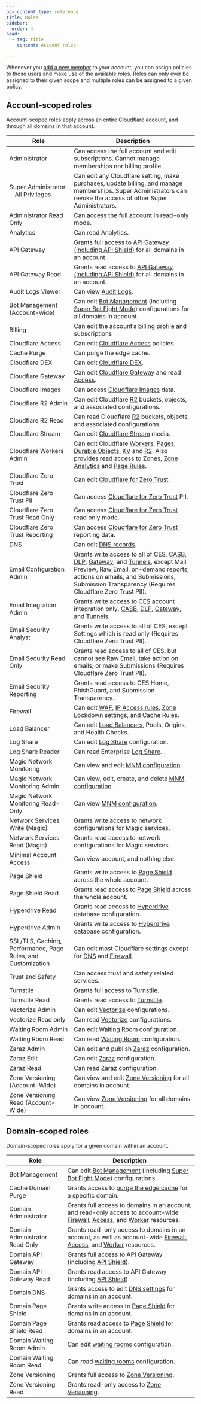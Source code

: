 ```yaml
---
pcx_content_type: reference
title: Roles
sidebar:
  order: 4
head:
  - tag: title
    content: Account roles

---
```


Whenever you [add a new member](/fundamentals/setup/manage-members/manage/) to your account, you can assign policies to those users and make use of the available roles. Roles can only ever be assigned to their given scope and multiple roles can be assigned to a given policy.

## Account-scoped roles

Account-scoped roles apply across an entire Cloudflare account, and through all domains in that account.

| Role                                                         | Description                                                                                                                                                                                                                                                         |
| ------------------------------------------------------------ | ------------------------------------------------------------------------------------------------------------------------------------------------------------------------------------------------------------------------------------------------------------------- |
| Administrator                                                | Can access the full account and edit subscriptions. Cannot manage memberships nor billing profile.                                                                                                                                                                  |
| Super Administrator - All Privileges                         | Can edit any Cloudflare setting, make purchases, update billing, and manage memberships. Super Administrators can revoke the access of other Super Administrators.                                                                                                  |
| Administrator Read Only                                      | Can access the full account in read-only mode.                                                                                                                                                                                                                      |
| Analytics                                                    | Can read Analytics.                                                                                                                                                                                                                                                 |
| API Gateway                                                  | Grants full access to [API Gateway (including API Shield)](/api-shield/) for all domains in an account.                                                                                                                                                             |
| API Gateway Read                                             | Grants read access to [API Gateway (including API Shield)](/api-shield/) for all domains in an account.                                                                                                                                                             |
| Audit Logs Viewer                                            | Can view [Audit Logs](/fundamentals/setup/account/account-security/review-audit-logs/).                                                                                                                                                                             |
| Bot Management (Account-wide)                                | Can edit [Bot Management](/bots/plans/bm-subscription/) (including [Super Bot Fight Mode](/bots/get-started/pro/)) configurations for all domains in account.                                                                                                       |
| Billing                                                      | Can edit the account’s [billing profile](/fundamentals/subscriptions-and-billing/create-billing-profile/) and subscriptions                                                                                                                                         |
| Cloudflare Access                                            | Can edit [Cloudflare Access](/cloudflare-one/policies/access/) policies.                                                                                                                                                                                            |
| Cache Purge                                                  | Can purge the edge cache.                                                                                                                                                                                                                                           |
| Cloudflare DEX                                               | Can edit [Cloudflare DEX](/cloudflare-one/insights/dex/).                                                                                                                                                                                                           |
| Cloudflare Gateway                                           | Can edit [Cloudflare Gateway](/cloudflare-one/policies/gateway/) and read [Access](/cloudflare-one/identity/).                                                                                                                                                      |
| Cloudflare Images                                            | Can access [Cloudflare Images](/images/) data.                                                                                                                                                                                                                      |
| Cloudflare R2 Admin                                          | Can edit Cloudflare [R2](/r2/) buckets, objects, and associated configurations.                                                                                                                                                                                     |
| Cloudflare R2 Read                                           | Can read Cloudflare [R2](/r2/) buckets, objects, and associated configurations.                                                                                                                                                                                     |
| Cloudflare Stream                                            | Can edit [Cloudflare Stream](/stream/) media.                                                                                                                                                                                                                       |
| Cloudflare Workers Admin                                     | Can edit Cloudflare [Workers](/workers/), [Pages](/pages/), [Durable Objects](/durable-objects/), [KV](/kv/) and [R2](/r2/). Also provides read access to Zones, [Zone Analytics](/analytics/account-and-zone-analytics/zone-analytics/) and [Page Rules](/rules/). |
| Cloudflare Zero Trust                                        | Can edit [Cloudflare for Zero Trust](/cloudflare-one/).                                                                                                                                                                                                             |
| Cloudflare Zero Trust PII                                    | Can access [Cloudflare for Zero Trust](/cloudflare-one/) PII.                                                                                                                                                                                                       |
| Cloudflare Zero Trust Read Only                              | Can access [Cloudflare for Zero Trust](/cloudflare-one/) read only mode.                                                                                                                                                                                            |
| Cloudflare Zero Trust Reporting                              | Can access [Cloudflare for Zero Trust](/cloudflare-one/) reporting data.                                                                                                                                                                                            |
| DNS                                                          | Can edit [DNS records](/dns/manage-dns-records/).                                                                                                                                                                                                                   |
| Email Configuration Admin                                    | Grants write access to all of CES, [CASB](/cloudflare-one/applications/scan-apps/), [DLP](/cloudflare-one/policies/data-loss-prevention/), [Gateway](/cloudflare-one/policies/gateway/), and [Tunnels](/cloudflare-one/connections/connect-networks/), except Mail Preview, Raw Email, on-demand reports, actions on emails, and Submissions, Submission Transparency (Requires Cloudflare Zero Trust PII).                                           |
| Email Integration Admin                                      | Grants write access to CES account integration only, [CASB](/cloudflare-one/applications/scan-apps/), [DLP](/cloudflare-one/policies/data-loss-prevention/), [Gateway](/cloudflare-one/policies/gateway/), and [Tunnels](/cloudflare-one/connections/connect-networks/).                                                                                                                                                                               |
| Email Security Analyst                                       | Grants write access to all of CES, except Settings which is read only (Requires Cloudflare Zero Trust PII).                                                                                                                                     |
| Email Security Read Only                                     | Grants read access to all of CES, but cannot see Raw Email, take action on emails, or make Submissions (Requires Cloudflare Zero Trust PII).                                                                                                 |
| Email Security Reporting                                     | Grants read access to CES Home, PhishGuard, and Submission Transparency.                                                                                                                                                                        |
| Firewall                                                     | Can edit [WAF](/waf/), [IP Access rules](/waf/tools/ip-access-rules/), [Zone Lockdown](/waf/tools/zone-lockdown/) settings, and [Cache Rules](/cache/how-to/cache-rules/).                                                                                          |
| Load Balancer                                                | Can edit [Load Balancers](/load-balancing/), Pools, Origins, and Health Checks.                                                                                                                                                                                     |
| Log Share                                                    | Can edit [Log Share](/logs/) configuration.                                                                                                                                                                                                                         |
| Log Share Reader                                             | Can read Enterprise [Log Share](/logs/).                                                                                                                                                                                                                            |
| Magic Network Monitoring                                     | Can view and edit [MNM configuration](/magic-network-monitoring/).                                                                                                                                                                                                  |
| Magic Network Monitoring Admin                               | Can view, edit, create, and delete [MNM configuration](/magic-network-monitoring/).                                                                                                                                                                                 |
| Magic Network Monitoring Read-Only                           | Can view [MNM configuration](/magic-network-monitoring/).                                                                                                                                                                                                           |
| Network Services Write (Magic)                               | Grants write access to network configurations for Magic services.                                                                                                                                                                                                   |
| Network Services Read (Magic)                                | Grants read access to network configurations for Magic services.                                                                                                                                                                                                    |
| Minimal Account Access                                       | Can view account, and nothing else.                                                                                                                                                                                                                                 |
| Page Shield                                                  | Grants write access to [Page Shield](/page-shield/) across the whole account.                                                                                                                                                                                       |
| Page Shield Read                                             | Grants read access to [Page Shield](/page-shield/) across the whole account.                                                                                                                                                                                        |
| Hyperdrive Read                                              | Grants read access to [Hyperdrive](/hyperdrive/) database configuration.                                                                                                                                                                                            |
| Hyperdrive Admin                                             | Grants write access to [Hyperdrive](/hyperdrive/) database configuration.                                                                                                                                                                                           |
| SSL/TLS, Caching, Performance, Page Rules, and Customization | Can edit most Cloudflare settings except for [DNS](/dns/) and [Firewall](/waf/).                                                                                                                                                                                    |
| Trust and Safety                                             | Can access trust and safety related services.                                                                                                                                                                                                                       |
| Turnstile                                                    | Grants full access to [Turnstile](/turnstile/).                                                                                                                                                                                                                     |
| Turnstile Read                                               | Grants read access to [Turnstile](/turnstile/).                                                                                                                                                                                                                     |
| Vectorize Admin                                              | Can edit [Vectorize](/vectorize/) configurations.                                                                                                                                                                                                                   |
| Vectorize Read only                                          | Can read [Vectorize](/vectorize/) configurations.                                                                                                                                                                                                                   |
| Waiting Room Admin                                           | Can edit [Waiting Room](/waiting-room/) configuration.                                                                                                                                                                                                              |
| Waiting Room Read                                            | Can read [Waiting Room](/waiting-room/) configuration.                                                                                                                                                                                                              |
| Zaraz Admin                                                  | Can edit and publish [Zaraz](/zaraz/) configuration.                                                                                                                                                                                                                |
| Zaraz Edit                                                   | Can edit [Zaraz](/zaraz/) configuration.                                                                                                                                                                                                                            |
| Zaraz Read                                                   | Can read [Zaraz](/zaraz/) configuration.                                                                                                                                                                                                                            |
| Zone Versioning (Account-Wide)                               | Can view and edit [Zone Versioning](/version-management/) for all domains in account.                                                                                                                                                                               |
| Zone Versioning Read (Account-Wide)                          | Can view [Zone Versioning](/version-management/) for all domains in account.                                                                                                                                                                                        |

## Domain-scoped roles

Domain-scoped roles apply for a given domain within an account.

| Role                           | Description                                                                                                                                                                                                                |
| ------------------------------ | -------------------------------------------------------------------------------------------------------------------------------------------------------------------------------------------------------------------------- |
| Bot Management                 | Can edit [Bot Management](/bots/plans/bm-subscription/) (including [Super Bot Fight Mode](/bots/get-started/pro/)) configurations.                                                                                         |
| Cache Domain Purge             | Grants access to [purge the edge cache](/cache/how-to/purge-cache/) for a specific domain.                                                                                                                                 |
| Domain Administrator           | Grants full access to domains in an account, and read-only access to account-wide [Firewall](/waf/managed-rules/deploy-account-dashboard/), [Access](/cloudflare-one/policies/access/), and [Worker](/workers/) resources. |
| Domain Administrator Read Only | Grants read-only access to domains in an account, as well as account-wide [Firewall](/waf/managed-rules/deploy-account-dashboard/), [Access](/cloudflare-one/policies/access/), and [Worker](/workers/) resources.         |
| Domain API Gateway             | Grants full access to API Gateway (including [API Shield](/api-shield/)).                                                                                                                                                  |
| Domain API Gateway Read        | Grants read access to API Gateway (including [API Shield](/api-shield/)).                                                                                                                                                  |
| Domain DNS                     | Grants access to edit [DNS settings](/dns/) for domains in an account.                                                                                                                                                     |
| Domain Page Shield             | Grants write access to [Page Shield](/page-shield/) for domains in an account.                                                                                                                                             |
| Domain Page Shield Read        | Grants read access to [Page Shield](/page-shield/) for domains in an account.                                                                                                                                              |
| Domain Waiting Room Admin      | Can edit [waiting rooms](/waiting-room/) configuration.                                                                                                                                                                    |
| Domain Waiting Room Read       | Can read [waiting rooms](/waiting-room/) configuration.                                                                                                                                                                    |
| Zone Versioning                | Grants full access to [Zone Versioning](/version-management/).                                                                                                                                                             |
| Zone Versioning Read           | Grants read-only access to [Zone Versioning](/version-management/).                                                                                                                                                        |
